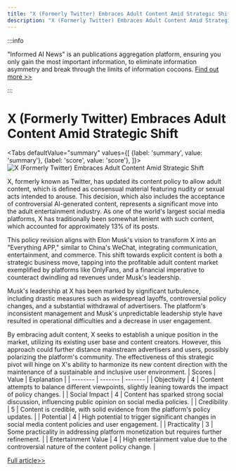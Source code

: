 ```yaml
---
title: "X (Formerly Twitter) Embraces Adult Content Amid Strategic Shift"
description: "X (Formerly Twitter) Embraces Adult Content Amid Strategic Shift"
---
```



:::info

"Informed AI News" is an publications aggregation platform, ensuring you only gain the most important information, to eliminate information asymmetry and break through the limits of information cocoons.  [Find out more >>](/docs/guides)

:::

# X (Formerly Twitter) Embraces Adult Content Amid Strategic Shift


<Tabs
	defaultValue="summary"
	values={[
	{label: 'summary', value: 'summary'},
	{label: 'score', value: 'score'},
]}>
<TabItem value="summary">
<img
  src="https://image.informedainews.com/2024/06/Eco-SlX-1717829410-4.jpg"
  alt="X (Formerly Twitter) Embraces Adult Content Amid Strategic Shift"
/>



X, formerly known as Twitter, has updated its content policy to allow adult content, which is defined as consensual material featuring nudity or sexual acts intended to arouse. This decision, which also includes the acceptance of controversial AI-generated content, represents a significant move into the adult entertainment industry. As one of the world's largest social media platforms, X has traditionally been somewhat lenient with such content, which accounted for approximately 13% of its posts.

This policy revision aligns with Elon Musk's vision to transform X into an "Everything APP," similar to China's WeChat, integrating communication, entertainment, and commerce. This shift towards explicit content is both a strategic business move, tapping into the profitable adult content market exemplified by platforms like OnlyFans, and a financial imperative to counteract dwindling ad revenues under Musk's leadership.

Musk's leadership at X has been marked by significant turbulence, including drastic measures such as widespread layoffs, controversial policy changes, and a substantial withdrawal of advertisers. The platform's inconsistent management and Musk's unpredictable leadership style have resulted in operational difficulties and a decrease in user engagement.

By embracing adult content, X seeks to establish a unique position in the market, utilizing its existing user base and content creators. However, this approach could further distance mainstream advertisers and users, possibly polarizing the platform's community. The effectiveness of this strategic pivot will hinge on X's ability to harmonize its new content direction with the maintenance of a sustainable and inclusive user environment.
</TabItem>
<TabItem value="score">
	| Scores     | Value   | Explanation |
	| -------- | ------- | ------- |
	| Objectivity  | 4    | Content attempts to balance different viewpoints, slightly leaning towards the impact of policy changes.    |
	| Social Impact | 4     | Content has sparked strong social discussion, influencing public opinion on social media policies.    |
	| Credibility    | 5    | Content is credible, with solid evidence from the platform's policy updates.    |
	| Potential    | 4    | High potential to trigger significant changes in social media content policies and user engagement.    |
	| Practicality    | 3    | Some practicality in addressing platform monetization but requires further refinement.    |
	| Entertainment Value    | 4    | High entertainment value due to the controversial nature of the content policy change.    |
</TabItem>
</Tabs>

[Full article>>](https://www.cnbeta.com.tw/articles/tech/1434007.htm)
